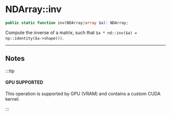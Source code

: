# NDArray::inv

```php
public static function inv(NDArray|array $a): NDArray;
```
Compute the inverse of a matrix, such that `$a * nd::inv($a) = np::identity($a->shape())`.

---

## Notes

:::tip

#### GPU SUPPORTED
This operation is supported by GPU (VRAM) and contains a custom CUDA kernel.

:::